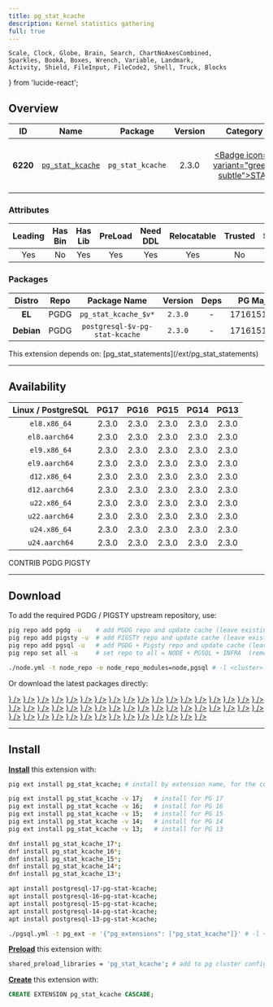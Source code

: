 ```yaml
---
title: pg_stat_kcache
description: Kernel statistics gathering
full: true
---
```


    Scale, Clock, Globe, Brain, Search, ChartNoAxesCombined,
    Sparkles, BookA, Boxes, Wrench, Variable, Landmark,
    Activity, Shield, FileInput, FileCode2, Shell, Truck, Blocks
} from 'lucide-react';

## Overview

| <TooltipIconButton tooltip="Extension unique identifier" side="top">ID</TooltipIconButton> | <TooltipIconButton tooltip="Extension name" side="top">Name</TooltipIconButton> | <TooltipIconButton tooltip="Package name for installation" side="top">Package</TooltipIconButton> | <TooltipIconButton tooltip="Latest available extension version" side="top">Version</TooltipIconButton> | <TooltipIconButton tooltip="Extension category" side="top">Category</TooltipIconButton> | <TooltipIconButton tooltip="Open source license" side="top">License</TooltipIconButton> | <TooltipIconButton tooltip="Programming language" side="top">Lang</TooltipIconButton> |
|:--------:|:--------:|:----------:|:--------------:|:---------------------------------------:|:------------------------------------------------------:|:----:|
| **6220** | [`pg_stat_kcache`](https://github.com/powa-team/pg_stat_kcache) | `pg_stat_kcache` | 2.3.0 | <a href="/ext/stat" className="no-underline"><Badge icon={<Activity />} variant="green-subtle">STAT</Badge></a> | <a href="/ext/list/license#bsd-3-clause" className="no-underline"><Badge icon={<Scale />} variant="blue-subtle">BSD 3-Clause</Badge></a> | <a href="/ext/list/lang#c"><Badge icon={<FileCode2 />} variant="blue-subtle">C</Badge></a> |

### Attributes

| <TooltipIconButton tooltip="The Primary Leading extension in the Package" side="top">Leading</TooltipIconButton> | <TooltipIconButton tooltip="Contains binary utils" side="top">Has Bin</TooltipIconButton> | <TooltipIconButton tooltip="Contains .so shared library files" side="top">Has Lib</TooltipIconButton> | <TooltipIconButton tooltip="Requires preloading via shared_preload_libraries" side="top">PreLoad</TooltipIconButton> | <TooltipIconButton tooltip="Requires CREATE EXTENSION DDL command" side="top">Need DDL</TooltipIconButton> | <TooltipIconButton tooltip="Can be installed in any schema" side="top">Relocatable</TooltipIconButton> | <TooltipIconButton tooltip="Can be created by non-superuser" side="top">Trusted</TooltipIconButton> | <TooltipIconButton tooltip="Schemas used by this extension" side="top">Schemas</TooltipIconButton> |
|:-------:|:-------:|:-------:|:-------:|:--------:|:-----------:|:-------:|:-------:|
| Yes | No | Yes | Yes | Yes | Yes | No | - |

### Packages

| <TooltipIconButton tooltip="Linux distribution family, EL or Debian" side="top">Distro</TooltipIconButton> | <TooltipIconButton tooltip="Package repository" side="top">Repo</TooltipIconButton> | <TooltipIconButton tooltip="The RPM/DEB Package Name Pattern (replace $v with real pg major)" side="top">Package Name</TooltipIconButton> | <TooltipIconButton tooltip="Latest package version" side="top">Version</TooltipIconButton> | <TooltipIconButton tooltip="RPM/DEB Package dependencies" side="top">Deps</TooltipIconButton> | <TooltipIconButton tooltip="Available in these PostgreSQL Major Versions" side="top">PG Major</TooltipIconButton> |
|:----------:|:--------:|:------------------------:|:-----------:|:------------:|:------------------:|
|   **EL**   | <Badge variant="blue-subtle"><span className="font-bold">PGDG</span></Badge> | `pg_stat_kcache_$v*` | `2.3.0` | - | <Badge variant="green-subtle">17</Badge><Badge variant="green-subtle">16</Badge><Badge variant="green-subtle">15</Badge><Badge variant="green-subtle">14</Badge><Badge variant="green-subtle">13</Badge> |
| **Debian** | <Badge variant="blue-subtle"><span className="font-bold">PGDG</span></Badge> | `postgresql-$v-pg-stat-kcache` | `2.3.0` | - | <Badge variant="green-subtle">17</Badge><Badge variant="green-subtle">16</Badge><Badge variant="green-subtle">15</Badge><Badge variant="green-subtle">14</Badge><Badge variant="green-subtle">13</Badge> |


<Callout title="Dependencies" type="warn">
    This extension depends on: [pg_stat_statements](/ext/pg_stat_statements)
</Callout>


------

## Availability

| <TooltipIconButton tooltip="Linux Distro Arch / PostgreSQL Major Version" side="top">Linux / PostgreSQL </TooltipIconButton> | **PG17** | **PG16** | **PG15** | **PG14** | **PG13** |
|:-----:|:-----:|:-----:|:-----:|:-----:|:-----:|
| `el8.x86_64` | <Badge variant="blue-subtle">2.3.0</Badge> | <Badge variant="blue-subtle">2.3.0</Badge> | <Badge variant="blue-subtle">2.3.0</Badge> | <Badge variant="blue-subtle">2.3.0</Badge> | <Badge variant="blue-subtle">2.3.0</Badge> |
| `el8.aarch64` | <Badge variant="blue-subtle">2.3.0</Badge> | <Badge variant="blue-subtle">2.3.0</Badge> | <Badge variant="blue-subtle">2.3.0</Badge> | <Badge variant="blue-subtle">2.3.0</Badge> | <Badge variant="blue-subtle">2.3.0</Badge> |
| `el9.x86_64` | <Badge variant="blue-subtle">2.3.0</Badge> | <Badge variant="blue-subtle">2.3.0</Badge> | <Badge variant="blue-subtle">2.3.0</Badge> | <Badge variant="blue-subtle">2.3.0</Badge> | <Badge variant="blue-subtle">2.3.0</Badge> |
| `el9.aarch64` | <Badge variant="blue-subtle">2.3.0</Badge> | <Badge variant="blue-subtle">2.3.0</Badge> | <Badge variant="blue-subtle">2.3.0</Badge> | <Badge variant="blue-subtle">2.3.0</Badge> | <Badge variant="blue-subtle">2.3.0</Badge> |
| `d12.x86_64` | <Badge variant="blue-subtle">2.3.0</Badge> | <Badge variant="blue-subtle">2.3.0</Badge> | <Badge variant="blue-subtle">2.3.0</Badge> | <Badge variant="blue-subtle">2.3.0</Badge> | <Badge variant="blue-subtle">2.3.0</Badge> |
| `d12.aarch64` | <Badge variant="blue-subtle">2.3.0</Badge> | <Badge variant="blue-subtle">2.3.0</Badge> | <Badge variant="blue-subtle">2.3.0</Badge> | <Badge variant="blue-subtle">2.3.0</Badge> | <Badge variant="blue-subtle">2.3.0</Badge> |
| `u22.x86_64` | <Badge variant="blue-subtle">2.3.0</Badge> | <Badge variant="blue-subtle">2.3.0</Badge> | <Badge variant="blue-subtle">2.3.0</Badge> | <Badge variant="blue-subtle">2.3.0</Badge> | <Badge variant="blue-subtle">2.3.0</Badge> |
| `u22.aarch64` | <Badge variant="blue-subtle">2.3.0</Badge> | <Badge variant="blue-subtle">2.3.0</Badge> | <Badge variant="blue-subtle">2.3.0</Badge> | <Badge variant="blue-subtle">2.3.0</Badge> | <Badge variant="blue-subtle">2.3.0</Badge> |
| `u24.x86_64` | <Badge variant="blue-subtle">2.3.0</Badge> | <Badge variant="blue-subtle">2.3.0</Badge> | <Badge variant="blue-subtle">2.3.0</Badge> | <Badge variant="blue-subtle">2.3.0</Badge> | <Badge variant="blue-subtle">2.3.0</Badge> |
| `u24.aarch64` | <Badge variant="blue-subtle">2.3.0</Badge> | <Badge variant="blue-subtle">2.3.0</Badge> | <Badge variant="blue-subtle">2.3.0</Badge> | <Badge variant="blue-subtle">2.3.0</Badge> | <Badge variant="blue-subtle">2.3.0</Badge> |

<Badge variant="green-subtle"><span className="font-black">CONTRIB</span></Badge> <Badge variant="blue-subtle"><span className="font-black">PGDG</span></Badge> <Badge variant="amber-subtle"><span className="font-black">PIGSTY</span></Badge>

------

## Download

To add the required PGDG / PIGSTY upstream repository, use:

```bash tab="pig"
pig repo add pgdg -u    # add PGDG repo and update cache (leave existing repos)
pig repo add pigsty -u  # add PIGSTY repo and update cache (leave existing repos)
pig repo add pgsql -u   # add PGDG + Pigsty repo and update cache (leave existing repos)
pig repo set all -u     # set repo to all = NODE + PGSQL + INFRA  (remove existing repos)
```
```bash tab="pigsty"
./node.yml -t node_repo -e node_repo_modules=node,pgsql # -l <cluster>
```

Or download the latest packages directly:

<Files>
    <Folder name="el8.x86_64">
        <a href="https://download.postgresql.org/pub/repos/yum/17/redhat/rhel-8-x86_64/pg_stat_kcache_17-2.3.0-1PGDG.rhel8.x86_64.rpm"><File name="pg_stat_kcache_17-2.3.0-1PGDG.rhel8.x86_64.rpm" icon={<Package className="text-emerald-500" />} /></a>
        <a href="https://download.postgresql.org/pub/repos/yum/16/redhat/rhel-8-x86_64/pg_stat_kcache_16-2.3.0-1PGDG.rhel8.x86_64.rpm"><File name="pg_stat_kcache_16-2.3.0-1PGDG.rhel8.x86_64.rpm" icon={<Package className="text-emerald-500" />} /></a>
        <a href="https://download.postgresql.org/pub/repos/yum/15/redhat/rhel-8-x86_64/pg_stat_kcache_15-2.3.0-1PGDG.rhel8.x86_64.rpm"><File name="pg_stat_kcache_15-2.3.0-1PGDG.rhel8.x86_64.rpm" icon={<Package className="text-emerald-500" />} /></a>
        <a href="https://download.postgresql.org/pub/repos/yum/14/redhat/rhel-8-x86_64/pg_stat_kcache_14-2.3.0-1PGDG.rhel8.x86_64.rpm"><File name="pg_stat_kcache_14-2.3.0-1PGDG.rhel8.x86_64.rpm" icon={<Package className="text-emerald-500" />} /></a>
        <a href="https://download.postgresql.org/pub/repos/yum/13/redhat/rhel-8-x86_64/pg_stat_kcache_13-2.3.0-1PGDG.rhel8.x86_64.rpm"><File name="pg_stat_kcache_13-2.3.0-1PGDG.rhel8.x86_64.rpm" icon={<Package className="text-emerald-500" />} /></a>
    </Folder>
    <Folder name="el8.aarch64">
        <a href="https://download.postgresql.org/pub/repos/yum/17/redhat/rhel-8-aarch64/pg_stat_kcache_17-2.3.0-1PGDG.rhel8.aarch64.rpm"><File name="pg_stat_kcache_17-2.3.0-1PGDG.rhel8.aarch64.rpm" icon={<Package className="text-orange-500" />} /></a>
        <a href="https://download.postgresql.org/pub/repos/yum/16/redhat/rhel-8-aarch64/pg_stat_kcache_16-2.3.0-1PGDG.rhel8.aarch64.rpm"><File name="pg_stat_kcache_16-2.3.0-1PGDG.rhel8.aarch64.rpm" icon={<Package className="text-orange-500" />} /></a>
        <a href="https://download.postgresql.org/pub/repos/yum/15/redhat/rhel-8-aarch64/pg_stat_kcache_15-2.3.0-1PGDG.rhel8.aarch64.rpm"><File name="pg_stat_kcache_15-2.3.0-1PGDG.rhel8.aarch64.rpm" icon={<Package className="text-orange-500" />} /></a>
        <a href="https://download.postgresql.org/pub/repos/yum/14/redhat/rhel-8-aarch64/pg_stat_kcache_14-2.3.0-1PGDG.rhel8.aarch64.rpm"><File name="pg_stat_kcache_14-2.3.0-1PGDG.rhel8.aarch64.rpm" icon={<Package className="text-orange-500" />} /></a>
        <a href="https://download.postgresql.org/pub/repos/yum/13/redhat/rhel-8-aarch64/pg_stat_kcache_13-2.3.0-1PGDG.rhel8.aarch64.rpm"><File name="pg_stat_kcache_13-2.3.0-1PGDG.rhel8.aarch64.rpm" icon={<Package className="text-orange-500" />} /></a>
    </Folder>
    <Folder name="el9.x86_64">
        <a href="https://download.postgresql.org/pub/repos/yum/17/redhat/rhel-9-x86_64/pg_stat_kcache_17-2.3.0-1PGDG.rhel9.x86_64.rpm"><File name="pg_stat_kcache_17-2.3.0-1PGDG.rhel9.x86_64.rpm" icon={<Package className="text-emerald-500" />} /></a>
        <a href="https://download.postgresql.org/pub/repos/yum/16/redhat/rhel-9-x86_64/pg_stat_kcache_16-2.3.0-1PGDG.rhel9.x86_64.rpm"><File name="pg_stat_kcache_16-2.3.0-1PGDG.rhel9.x86_64.rpm" icon={<Package className="text-emerald-500" />} /></a>
        <a href="https://download.postgresql.org/pub/repos/yum/15/redhat/rhel-9-x86_64/pg_stat_kcache_15-2.3.0-1PGDG.rhel9.x86_64.rpm"><File name="pg_stat_kcache_15-2.3.0-1PGDG.rhel9.x86_64.rpm" icon={<Package className="text-emerald-500" />} /></a>
        <a href="https://download.postgresql.org/pub/repos/yum/14/redhat/rhel-9-x86_64/pg_stat_kcache_14-2.3.0-1PGDG.rhel9.x86_64.rpm"><File name="pg_stat_kcache_14-2.3.0-1PGDG.rhel9.x86_64.rpm" icon={<Package className="text-emerald-500" />} /></a>
        <a href="https://download.postgresql.org/pub/repos/yum/13/redhat/rhel-9-x86_64/pg_stat_kcache_13-2.3.0-1PGDG.rhel9.x86_64.rpm"><File name="pg_stat_kcache_13-2.3.0-1PGDG.rhel9.x86_64.rpm" icon={<Package className="text-emerald-500" />} /></a>
    </Folder>
    <Folder name="el9.aarch64">
        <a href="https://download.postgresql.org/pub/repos/yum/17/redhat/rhel-9-aarch64/pg_stat_kcache_17-2.3.0-1PGDG.rhel9.aarch64.rpm"><File name="pg_stat_kcache_17-2.3.0-1PGDG.rhel9.aarch64.rpm" icon={<Package className="text-orange-500" />} /></a>
        <a href="https://download.postgresql.org/pub/repos/yum/16/redhat/rhel-9-aarch64/pg_stat_kcache_16-2.3.0-1PGDG.rhel9.aarch64.rpm"><File name="pg_stat_kcache_16-2.3.0-1PGDG.rhel9.aarch64.rpm" icon={<Package className="text-orange-500" />} /></a>
        <a href="https://download.postgresql.org/pub/repos/yum/15/redhat/rhel-9-aarch64/pg_stat_kcache_15-2.3.0-1PGDG.rhel9.aarch64.rpm"><File name="pg_stat_kcache_15-2.3.0-1PGDG.rhel9.aarch64.rpm" icon={<Package className="text-orange-500" />} /></a>
        <a href="https://download.postgresql.org/pub/repos/yum/14/redhat/rhel-9-aarch64/pg_stat_kcache_14-2.3.0-1PGDG.rhel9.aarch64.rpm"><File name="pg_stat_kcache_14-2.3.0-1PGDG.rhel9.aarch64.rpm" icon={<Package className="text-orange-500" />} /></a>
        <a href="https://download.postgresql.org/pub/repos/yum/13/redhat/rhel-9-aarch64/pg_stat_kcache_13-2.3.0-1PGDG.rhel9.aarch64.rpm"><File name="pg_stat_kcache_13-2.3.0-1PGDG.rhel9.aarch64.rpm" icon={<Package className="text-orange-500" />} /></a>
    </Folder>
    <Folder name="d12.x86_64">
        <a href="https://apt.postgresql.org/pub/repos/apt/pool/main/p/pg-stat-kcache/postgresql-17-pg-stat-kcache_2.3.0-1.pgdg120+1_arm64.deb"><File name="postgresql-17-pg-stat-kcache_2.3.0-1.pgdg120+1_arm64.deb" icon={<Box className="text-emerald-500" />} /></a>
        <a href="https://apt.postgresql.org/pub/repos/apt/pool/main/p/pg-stat-kcache/postgresql-16-pg-stat-kcache_2.3.0-1.pgdg120+1_arm64.deb"><File name="postgresql-16-pg-stat-kcache_2.3.0-1.pgdg120+1_arm64.deb" icon={<Box className="text-emerald-500" />} /></a>
        <a href="https://apt.postgresql.org/pub/repos/apt/pool/main/p/pg-stat-kcache/postgresql-15-pg-stat-kcache_2.3.0-1.pgdg120+1_arm64.deb"><File name="postgresql-15-pg-stat-kcache_2.3.0-1.pgdg120+1_arm64.deb" icon={<Box className="text-emerald-500" />} /></a>
        <a href="https://apt.postgresql.org/pub/repos/apt/pool/main/p/pg-stat-kcache/postgresql-14-pg-stat-kcache_2.3.0-1.pgdg120+1_arm64.deb"><File name="postgresql-14-pg-stat-kcache_2.3.0-1.pgdg120+1_arm64.deb" icon={<Box className="text-emerald-500" />} /></a>
        <a href="https://apt.postgresql.org/pub/repos/apt/pool/main/p/pg-stat-kcache/postgresql-13-pg-stat-kcache_2.3.0-1.pgdg120+1_arm64.deb"><File name="postgresql-13-pg-stat-kcache_2.3.0-1.pgdg120+1_arm64.deb" icon={<Box className="text-emerald-500" />} /></a>
    </Folder>
    <Folder name="d12.aarch64">
        <a href="https://apt.postgresql.org/pub/repos/apt/pool/main/p/pg-stat-kcache/postgresql-17-pg-stat-kcache_2.3.0-1.pgdg120+1_amd64.deb"><File name="postgresql-17-pg-stat-kcache_2.3.0-1.pgdg120+1_amd64.deb" icon={<Box className="text-orange-500" />} /></a>
        <a href="https://apt.postgresql.org/pub/repos/apt/pool/main/p/pg-stat-kcache/postgresql-16-pg-stat-kcache_2.3.0-1.pgdg120+1_amd64.deb"><File name="postgresql-16-pg-stat-kcache_2.3.0-1.pgdg120+1_amd64.deb" icon={<Box className="text-orange-500" />} /></a>
        <a href="https://apt.postgresql.org/pub/repos/apt/pool/main/p/pg-stat-kcache/postgresql-15-pg-stat-kcache_2.3.0-1.pgdg120+1_amd64.deb"><File name="postgresql-15-pg-stat-kcache_2.3.0-1.pgdg120+1_amd64.deb" icon={<Box className="text-orange-500" />} /></a>
        <a href="https://apt.postgresql.org/pub/repos/apt/pool/main/p/pg-stat-kcache/postgresql-14-pg-stat-kcache_2.3.0-1.pgdg120+1_amd64.deb"><File name="postgresql-14-pg-stat-kcache_2.3.0-1.pgdg120+1_amd64.deb" icon={<Box className="text-orange-500" />} /></a>
        <a href="https://apt.postgresql.org/pub/repos/apt/pool/main/p/pg-stat-kcache/postgresql-13-pg-stat-kcache_2.3.0-1.pgdg120+1_amd64.deb"><File name="postgresql-13-pg-stat-kcache_2.3.0-1.pgdg120+1_amd64.deb" icon={<Box className="text-orange-500" />} /></a>
    </Folder>
    <Folder name="u22.x86_64">
        <a href="https://apt.postgresql.org/pub/repos/apt/pool/main/p/pg-stat-kcache/postgresql-17-pg-stat-kcache_2.3.0-1.pgdg22.04+1_amd64.deb"><File name="postgresql-17-pg-stat-kcache_2.3.0-1.pgdg22.04+1_amd64.deb" icon={<Box className="text-emerald-500" />} /></a>
        <a href="https://apt.postgresql.org/pub/repos/apt/pool/main/p/pg-stat-kcache/postgresql-16-pg-stat-kcache_2.3.0-1.pgdg22.04+1_amd64.deb"><File name="postgresql-16-pg-stat-kcache_2.3.0-1.pgdg22.04+1_amd64.deb" icon={<Box className="text-emerald-500" />} /></a>
        <a href="https://apt.postgresql.org/pub/repos/apt/pool/main/p/pg-stat-kcache/postgresql-15-pg-stat-kcache_2.3.0-1.pgdg22.04+1_amd64.deb"><File name="postgresql-15-pg-stat-kcache_2.3.0-1.pgdg22.04+1_amd64.deb" icon={<Box className="text-emerald-500" />} /></a>
        <a href="https://apt.postgresql.org/pub/repos/apt/pool/main/p/pg-stat-kcache/postgresql-14-pg-stat-kcache_2.3.0-1.pgdg22.04+1_amd64.deb"><File name="postgresql-14-pg-stat-kcache_2.3.0-1.pgdg22.04+1_amd64.deb" icon={<Box className="text-emerald-500" />} /></a>
        <a href="https://apt.postgresql.org/pub/repos/apt/pool/main/p/pg-stat-kcache/postgresql-13-pg-stat-kcache_2.3.0-1.pgdg22.04+1_amd64.deb"><File name="postgresql-13-pg-stat-kcache_2.3.0-1.pgdg22.04+1_amd64.deb" icon={<Box className="text-emerald-500" />} /></a>
    </Folder>
    <Folder name="u22.aarch64">
        <a href="https://apt.postgresql.org/pub/repos/apt/pool/main/p/pg-stat-kcache/postgresql-17-pg-stat-kcache_2.3.0-1.pgdg22.04+1_arm64.deb"><File name="postgresql-17-pg-stat-kcache_2.3.0-1.pgdg22.04+1_arm64.deb" icon={<Box className="text-orange-500" />} /></a>
        <a href="https://apt.postgresql.org/pub/repos/apt/pool/main/p/pg-stat-kcache/postgresql-16-pg-stat-kcache_2.3.0-1.pgdg22.04+1_arm64.deb"><File name="postgresql-16-pg-stat-kcache_2.3.0-1.pgdg22.04+1_arm64.deb" icon={<Box className="text-orange-500" />} /></a>
        <a href="https://apt.postgresql.org/pub/repos/apt/pool/main/p/pg-stat-kcache/postgresql-15-pg-stat-kcache_2.3.0-1.pgdg22.04+1_arm64.deb"><File name="postgresql-15-pg-stat-kcache_2.3.0-1.pgdg22.04+1_arm64.deb" icon={<Box className="text-orange-500" />} /></a>
        <a href="https://apt.postgresql.org/pub/repos/apt/pool/main/p/pg-stat-kcache/postgresql-14-pg-stat-kcache_2.3.0-1.pgdg22.04+1_arm64.deb"><File name="postgresql-14-pg-stat-kcache_2.3.0-1.pgdg22.04+1_arm64.deb" icon={<Box className="text-orange-500" />} /></a>
        <a href="https://apt.postgresql.org/pub/repos/apt/pool/main/p/pg-stat-kcache/postgresql-13-pg-stat-kcache_2.3.0-1.pgdg22.04+1_arm64.deb"><File name="postgresql-13-pg-stat-kcache_2.3.0-1.pgdg22.04+1_arm64.deb" icon={<Box className="text-orange-500" />} /></a>
    </Folder>
    <Folder name="u24.x86_64">
        <a href="https://apt.postgresql.org/pub/repos/apt/pool/main/p/pg-stat-kcache/postgresql-17-pg-stat-kcache_2.3.0-1.pgdg24.04+1_amd64.deb"><File name="postgresql-17-pg-stat-kcache_2.3.0-1.pgdg24.04+1_amd64.deb" icon={<Box className="text-emerald-500" />} /></a>
        <a href="https://apt.postgresql.org/pub/repos/apt/pool/main/p/pg-stat-kcache/postgresql-16-pg-stat-kcache_2.3.0-1.pgdg24.04+1_amd64.deb"><File name="postgresql-16-pg-stat-kcache_2.3.0-1.pgdg24.04+1_amd64.deb" icon={<Box className="text-emerald-500" />} /></a>
        <a href="https://apt.postgresql.org/pub/repos/apt/pool/main/p/pg-stat-kcache/postgresql-15-pg-stat-kcache_2.3.0-1.pgdg24.04+1_amd64.deb"><File name="postgresql-15-pg-stat-kcache_2.3.0-1.pgdg24.04+1_amd64.deb" icon={<Box className="text-emerald-500" />} /></a>
        <a href="https://apt.postgresql.org/pub/repos/apt/pool/main/p/pg-stat-kcache/postgresql-14-pg-stat-kcache_2.3.0-1.pgdg24.04+1_amd64.deb"><File name="postgresql-14-pg-stat-kcache_2.3.0-1.pgdg24.04+1_amd64.deb" icon={<Box className="text-emerald-500" />} /></a>
        <a href="https://apt.postgresql.org/pub/repos/apt/pool/main/p/pg-stat-kcache/postgresql-13-pg-stat-kcache_2.3.0-1.pgdg24.04+1_amd64.deb"><File name="postgresql-13-pg-stat-kcache_2.3.0-1.pgdg24.04+1_amd64.deb" icon={<Box className="text-emerald-500" />} /></a>
    </Folder>
    <Folder name="u24.aarch64">
        <a href="https://apt.postgresql.org/pub/repos/apt/pool/main/p/pg-stat-kcache/postgresql-17-pg-stat-kcache_2.3.0-1.pgdg24.04+1_arm64.deb"><File name="postgresql-17-pg-stat-kcache_2.3.0-1.pgdg24.04+1_arm64.deb" icon={<Box className="text-orange-500" />} /></a>
        <a href="https://apt.postgresql.org/pub/repos/apt/pool/main/p/pg-stat-kcache/postgresql-16-pg-stat-kcache_2.3.0-1.pgdg24.04+1_arm64.deb"><File name="postgresql-16-pg-stat-kcache_2.3.0-1.pgdg24.04+1_arm64.deb" icon={<Box className="text-orange-500" />} /></a>
        <a href="https://apt.postgresql.org/pub/repos/apt/pool/main/p/pg-stat-kcache/postgresql-15-pg-stat-kcache_2.3.0-1.pgdg24.04+1_arm64.deb"><File name="postgresql-15-pg-stat-kcache_2.3.0-1.pgdg24.04+1_arm64.deb" icon={<Box className="text-orange-500" />} /></a>
        <a href="https://apt.postgresql.org/pub/repos/apt/pool/main/p/pg-stat-kcache/postgresql-14-pg-stat-kcache_2.3.0-1.pgdg24.04+1_arm64.deb"><File name="postgresql-14-pg-stat-kcache_2.3.0-1.pgdg24.04+1_arm64.deb" icon={<Box className="text-orange-500" />} /></a>
        <a href="https://apt.postgresql.org/pub/repos/apt/pool/main/p/pg-stat-kcache/postgresql-13-pg-stat-kcache_2.3.0-1.pgdg24.04+1_arm64.deb"><File name="postgresql-13-pg-stat-kcache_2.3.0-1.pgdg24.04+1_arm64.deb" icon={<Box className="text-orange-500" />} /></a>
    </Folder>
</Files>

------

## Install

[**Install**](/docs/pgsql/extension/install) this extension with:

```bash tab="pig"
pig ext install pg_stat_kcache; # install by extension name, for the current active PG version

pig ext install pg_stat_kcache -v 17;   # install for PG 17
pig ext install pg_stat_kcache -v 16;   # install for PG 16
pig ext install pg_stat_kcache -v 15;   # install for PG 15
pig ext install pg_stat_kcache -v 14;   # install for PG 14
pig ext install pg_stat_kcache -v 13;   # install for PG 13
```
```bash tab="yum" 
dnf install pg_stat_kcache_17*;
dnf install pg_stat_kcache_16*;
dnf install pg_stat_kcache_15*;
dnf install pg_stat_kcache_14*;
dnf install pg_stat_kcache_13*;
```
```bash tab="apt" 
apt install postgresql-17-pg-stat-kcache;
apt install postgresql-16-pg-stat-kcache;
apt install postgresql-15-pg-stat-kcache;
apt install postgresql-14-pg-stat-kcache;
apt install postgresql-13-pg-stat-kcache;
```
```bash tab="ansible"
./pgsql.yml -t pg_ext -e '{"pg_extensions": ["pg_stat_kcache"]}' # -l <cls>
```

[**Preload**](/docs/pgsql/extension/load) this extension with:

```bash
shared_preload_libraries = 'pg_stat_kcache'; # add to pg cluster config
```

[**Create**](/docs/pgsql/extension/create) this extension with:

```sql
CREATE EXTENSION pg_stat_kcache CASCADE;
```



